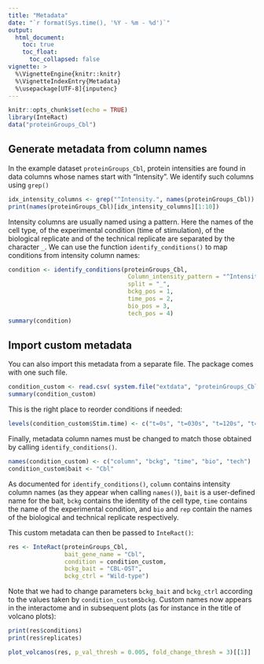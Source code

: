 ```yaml
---
title: "Metadata"
date: "`r format(Sys.time(), '%Y - %m - %d')`"
output: 
  html_document:
    toc: true
    toc_float:
      toc_collapsed: false
vignette: >
  %\VignetteEngine{knitr::knitr}
  %\VignetteIndexEntry{Metadata}
  %\usepackage[UTF-8]{inputenc}
---
```


```r
knitr::opts_chunk$set(echo = TRUE)
library(InteRact)
data("proteinGroups_Cbl")
```

## Generate metadata from column names

In the example dataset `proteinGroups_Cbl`, protein intensities are found in data columns whose names start with "Intensity".
We identify such columns using `grep()`

```r
idx_intensity_columns <- grep("^Intensity.", names(proteinGroups_Cbl))
print(names(proteinGroups_Cbl)[idx_intensity_columns][1:10])
```

Intensity columns are usually named using a pattern. Here the names of the cell type, of the experimental condition (time of stimulation), of the biological replicate and of the technical replicate are separated by the character `_`. We can use the function `identify_conditions()` to map conditions from intensity column names:

```r
condition <- identify_conditions(proteinGroups_Cbl,
                                  Column_intensity_pattern = "^Intensity.",
                                  split = "_", 
                                  bckg_pos = 1,
                                  time_pos = 2,
                                  bio_pos = 3,
                                  tech_pos = 4)
summary(condition)
```

## Import custom metadata

You can also import this metadata from a separate file. The package comes with one such file.

```r
condition_custom <- read.csv( system.file("extdata", "proteinGroups_Cbl_metadata.csv", package = "InteRact") )
summary(condition_custom)
```

This is the right place to reorder conditions if needed:

```r
levels(condition_custom$Stim.time) <- c("t=0s", "t=030s", "t=120s", "t=300s", "t=600s") 
```

Finally, metadata column names must be changed to match those obtained by calling `identify_conditions()`.

```r
names(condition_custom) <- c("column", "bckg", "time", "bio", "tech")
condition_custom$bait <- "Cbl"
```
As documented for `identify_conditions()`, `column` contains intensity column names (as they appear when calling `names()`), `bait` is a user-defined name for the bait, `bckg` contains the identity of the cell type, `time` contains the name of the experimental condition, and `bio` and `rep` contain the names of the biological and technical replicate respectively.

This custom metadata can then be passed to `InteRact()`:

```r

res <- InteRact(proteinGroups_Cbl, 
                bait_gene_name = "Cbl", 
                condition = condition_custom, 
                bckg_bait = "CBL-OST",
                bckg_ctrl = "Wild-type")
```

Note that we had to change parameters `bckg_bait` and `bckg_ctrl` according to the values taken by `condition_custom$bckg`.
Custom names now appears in the interactome and in subsequent plots (as for instance in the title of volcano plots):

```r
print(res$conditions)
print(res$replicates)
```



```r
plot_volcanos(res, p_val_thresh = 0.005, fold_change_thresh = 3)[[1]]
```

